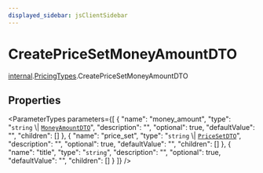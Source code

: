 ```yaml
---
displayed_sidebar: jsClientSidebar
---
```



# CreatePriceSetMoneyAmountDTO

[internal](../../internal/modules/admin_discounts.internal.internal-1.mdx).[PricingTypes](../../internal-1/modules/admin_discounts.internal.internal-1.PricingTypes.mdx).CreatePriceSetMoneyAmountDTO

## Properties

<ParameterTypes parameters={[
  {
    "name": "money_amount",
    "type": "`string` \\| [`MoneyAmountDTO`](admin_discounts.internal.internal-1.PricingTypes.MoneyAmountDTO.mdx)",
    "description": "",
    "optional": true,
    "defaultValue": "",
    "children": []
  },
  {
    "name": "price_set",
    "type": "`string` \\| [`PriceSetDTO`](admin_discounts.internal.internal-1.PricingTypes.PriceSetDTO.mdx)",
    "description": "",
    "optional": true,
    "defaultValue": "",
    "children": []
  },
  {
    "name": "title",
    "type": "`string`",
    "description": "",
    "optional": true,
    "defaultValue": "",
    "children": []
  }
]} />
